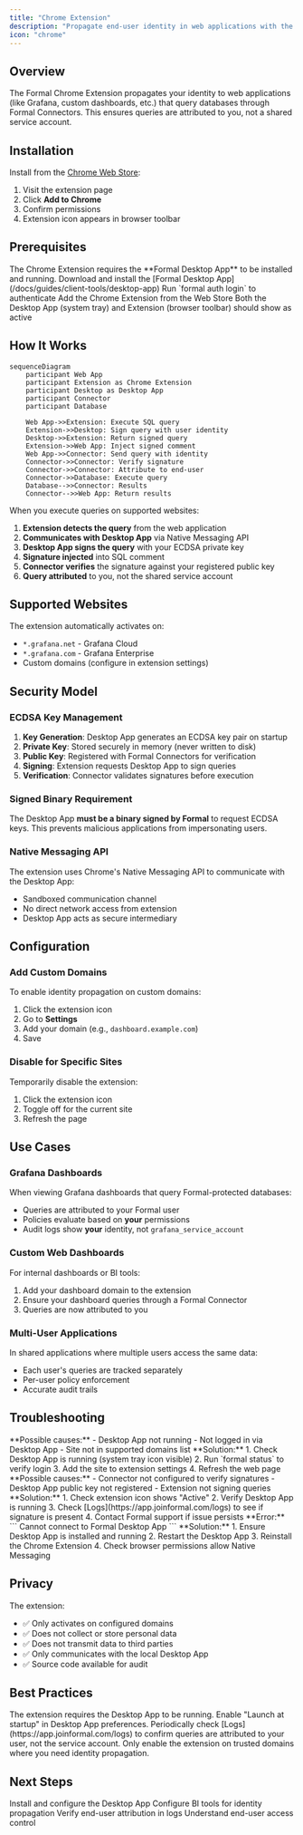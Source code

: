 ```yaml
---
title: "Chrome Extension"
description: "Propagate end-user identity in web applications with the Formal Chrome Extension"
icon: "chrome"
---
```


## Overview

The Formal Chrome Extension propagates your identity to web applications (like Grafana, custom dashboards, etc.) that query databases through Formal Connectors. This ensures queries are attributed to you, not a shared service account.

## Installation

Install from the [Chrome Web Store](https://chromewebstore.google.com/detail/formal-chrome-extension/kmnofogiemfbfnkgikmkaiagohndnlef):

1. Visit the extension page
2. Click **Add to Chrome**
3. Confirm permissions
4. Extension icon appears in browser toolbar

## Prerequisites

<Warning>
  The Chrome Extension requires the **Formal Desktop App** to be installed and
  running.
</Warning>

<Steps>
  <Step title="Install Desktop App">
    Download and install the [Formal Desktop
    App](/docs/guides/client-tools/desktop-app)
  </Step>
  <Step title="Log In">Run `formal auth login` to authenticate</Step>
  <Step title="Install Extension">
    Add the Chrome Extension from the Web Store
  </Step>
  <Step title="Verify">
    Both the Desktop App (system tray) and Extension (browser toolbar) should
    show as active
  </Step>
</Steps>

## How It Works

```mermaid
sequenceDiagram
    participant Web App
    participant Extension as Chrome Extension
    participant Desktop as Desktop App
    participant Connector
    participant Database

    Web App->>Extension: Execute SQL query
    Extension->>Desktop: Sign query with user identity
    Desktop->>Extension: Return signed query
    Extension->>Web App: Inject signed comment
    Web App->>Connector: Send query with identity
    Connector->>Connector: Verify signature
    Connector->>Connector: Attribute to end-user
    Connector->>Database: Execute query
    Database-->>Connector: Results
    Connector-->>Web App: Return results
```

When you execute queries on supported websites:

1. **Extension detects the query** from the web application
2. **Communicates with Desktop App** via Native Messaging API
3. **Desktop App signs the query** with your ECDSA private key
4. **Signature injected** into SQL comment
5. **Connector verifies** the signature against your registered public key
6. **Query attributed** to you, not the shared service account

## Supported Websites

The extension automatically activates on:

- `*.grafana.net` - Grafana Cloud
- `*.grafana.com` - Grafana Enterprise
- Custom domains (configure in extension settings)

## Security Model

### ECDSA Key Management

1. **Key Generation**: Desktop App generates an ECDSA key pair on startup
2. **Private Key**: Stored securely in memory (never written to disk)
3. **Public Key**: Registered with Formal Connectors for verification
4. **Signing**: Extension requests Desktop App to sign queries
5. **Verification**: Connector validates signatures before execution

### Signed Binary Requirement

The Desktop App **must be a binary signed by Formal** to request ECDSA keys. This prevents malicious applications from impersonating users.

### Native Messaging API

The extension uses Chrome's Native Messaging API to communicate with the Desktop App:

- Sandboxed communication channel
- No direct network access from extension
- Desktop App acts as secure intermediary

## Configuration

### Add Custom Domains

To enable identity propagation on custom domains:

1. Click the extension icon
2. Go to **Settings**
3. Add your domain (e.g., `dashboard.example.com`)
4. Save

### Disable for Specific Sites

Temporarily disable the extension:

1. Click the extension icon
2. Toggle off for the current site
3. Refresh the page

## Use Cases

### Grafana Dashboards

When viewing Grafana dashboards that query Formal-protected databases:

- Queries are attributed to your Formal user
- Policies evaluate based on **your** permissions
- Audit logs show **your** identity, not `grafana_service_account`

### Custom Web Dashboards

For internal dashboards or BI tools:

1. Add your dashboard domain to the extension
2. Ensure your dashboard queries through a Formal Connector
3. Queries are now attributed to you

### Multi-User Applications

In shared applications where multiple users access the same data:

- Each user's queries are tracked separately
- Per-user policy enforcement
- Accurate audit trails

## Troubleshooting

<AccordionGroup>
  <Accordion title="Extension not working">
    **Possible causes:** - Desktop App not running - Not logged in via Desktop
    App - Site not in supported domains list **Solution:** 1. Check Desktop App
    is running (system tray icon visible) 2. Run `formal status` to verify login
    3. Add the site to extension settings 4. Refresh the web page
  </Accordion>

<Accordion title="Queries still attributed to service account">
  **Possible causes:** - Connector not configured to verify signatures - Desktop
  App public key not registered - Extension not signing queries **Solution:** 1.
  Check extension icon shows "Active" 2. Verify Desktop App is running 3. Check
  [Logs](https://app.joinformal.com/logs) to see if signature is present 4.
  Contact Formal support if issue persists
</Accordion>

  <Accordion title="Desktop App connection error">
    **Error:** ``` Cannot connect to Formal Desktop App ``` **Solution:** 1.
    Ensure Desktop App is installed and running 2. Restart the Desktop App 3.
    Reinstall the Chrome Extension 4. Check browser permissions allow Native
    Messaging
  </Accordion>
</AccordionGroup>

## Privacy

The extension:

- ✅ Only activates on configured domains
- ✅ Does not collect or store personal data
- ✅ Does not transmit data to third parties
- ✅ Only communicates with the local Desktop App
- ✅ Source code available for audit

## Best Practices

<AccordionGroup>
  <Accordion title="Keep Desktop App Running" icon="circle-check">
    The extension requires the Desktop App to be running. Enable "Launch at
    startup" in Desktop App preferences.
  </Accordion>

<Accordion title="Verify Attribution" icon="magnifying-glass">
  Periodically check [Logs](https://app.joinformal.com/logs) to confirm queries
  are attributed to your user, not the service account.
</Accordion>

  <Accordion title="Limit Extension Scope" icon="shield">
    Only enable the extension on trusted domains where you need identity
    propagation.
  </Accordion>
</AccordionGroup>

## Next Steps

<CardGroup cols={2}>
  <Card
    title="Desktop App"
    icon="desktop"
    href="/docs/guides/client-tools/desktop-app"
  >
    Install and configure the Desktop App
  </Card>
  <Card
    title="BI Integration"
    icon="chart-line"
    href="/docs/guides/integrations/business-intelligence"
  >
    Configure BI tools for identity propagation
  </Card>
  <Card
    title="View Logs"
    icon="file-lines"
    href="/docs/guides/observability/logs"
  >
    Verify end-user attribution in logs
  </Card>
  <Card title="Permissions" icon="key" href="/docs/guides/policies/permissions">
    Understand end-user access control
  </Card>
</CardGroup>
